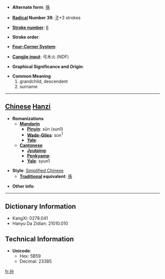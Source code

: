 * '''Alternate form''': [[孫]]

* '''[[Wiktionary:Chinese radical index| Radical]] Number 39''': [[Wiktionary:Chinese radical index 子|子]]+3 strokes

* '''[[Wiktionary:Chinese total strokes index|Stroke number]]''': [[Wiktionary:Chinese total strokes index 6|6]]

* '''Stroke order''': 

* '''[[Wiktionary:Chinese four corner index|Four-Corner System]]''': 

* '''[[Wiktionary:Chinese Cangjie index|Cangjie input]]''': 弓木火 (NDF)

* '''Graphical Significance and Origin''': 

* '''Common Meaning'''
*#grandchild, descendent
*# surname


----

== [[Chinese]] [[Hanzi]] ==

* '''Romanizations'''
** '''[[Mandarin]]'''
*** '''[[Pinyin]]''': sūn (sun1)
*** '''[[Wade-Giles]]''': sun<sup>1</sup>
*** '''[[Yale]]''': 
** '''[[Cantonese]]'''
*** '''[[Jyutping]]''':
*** '''[[Penkyamp]]''': 
*** '''[[Yale]]''': syun1

* '''Style''': [[Simplified Chinese]] 
** '''[[Traditional Chinese|Traditional]] equivalent''': [[孫]]

* '''Other info''': 

----

== Dictionary Information ==

* KangXi: 0278.041
* Hanyu Da Zidian: 21010.010

== Technical Information ==

* '''Unicode''':
** Hex: 5B59
** Decimal: 23385

[[fr:孙]]